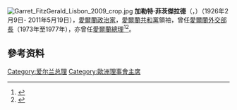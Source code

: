 {{noteTA
|1=zh-hans:菲茨杰拉德;zh-hant:菲茨傑拉德;zh-tw:費茲傑羅;
}}
[[File:Garret_FitzGerald_Lisbon_2009_crop.jpg|thumb]]
'''加勒特·菲茨傑拉德'''（{{lang-en|'''Garret FitzGerald'''}}，{{lang-ga|Gearóid MacGearailt}}）（1926年2月9日- 2011年5月19日），[[愛爾蘭|愛爾蘭]][[政治家|政治家]]，[[共和黨_(愛爾蘭)|愛爾蘭共和黨]]領袖，曾任[[愛爾蘭外交部長|愛爾蘭外交部長]]（1973年至1977年），亦曾任[[愛爾蘭總理|愛爾蘭總理]]<ref>{{cite news|url=http://www.nytimes.com/2011/05/20/world/europe/20fitzgerald.html?ref=obituaries|title=Garret FitzGerald, Ex-Irish Premier, Dies at 85|author=[[Alan_S._Cowell|Alan S. Cowell]]|work=[[The_New_York_Times|The New York Times]]|date=19 May 2011|accessdate=2013-10-26|archive-date=2013-11-13|archive-url=https://web.archive.org/web/20131113100752/http://www.nytimes.com/2011/05/20/world/europe/20fitzgerald.html?ref=obituaries|dead-url=no}}</ref><ref name=oireachtas_db>{{cite web|url=http://www.oireachtas.ie/members-hist/default.asp?housetype=0&HouseNum=26&MemberID=402&ConstID=92|title=Dr. Garret FitzGerald|work=Oireachtas Members Database|accessdate=30 May 2010|archive-date=2010-04-11|archive-url=https://web.archive.org/web/20100411050200/http://www.oireachtas.ie/members-hist/default.asp?housetype=0&HouseNum=26&MemberID=402&ConstID=92|dead-url=no}}</ref>。

== 參考资料 ==
{{reflist}}

{{欧洲理事会主席}}
{{Authority control}}

{{DEFAULTSORT:Fitzgerald, Garret}}
[[Category:爱尔兰总理|Category:爱尔兰总理]]
[[Category:歐洲理事會主席|Category:歐洲理事會主席]]